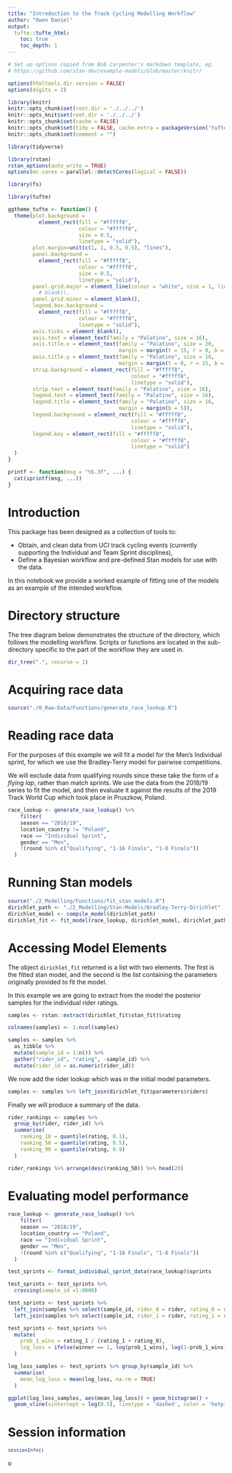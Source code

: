 ```yaml
---
title: "Introduction to the Track Cycling Modelling Workflow"
author: "Owen Daniel"
output:
  tufte::tufte_html:
    toc: true
    toc_depth: 1
---
```


```r
# Set up options copied from Bob Carpenter's markdown template, eg.
# https://github.com/stan-dev/example-models/blob/master/knitr/

options(htmltools.dir.version = FALSE)
options(digits = 2)

library(knitr)
knitr::opts_chunk$set(root.dir = './../../')
knitr::opts_knit$set(root.dir = './../../')
knitr::opts_chunk$set(cache = FALSE)
knitr::opts_chunk$set(tidy = FALSE, cache.extra = packageVersion('tufte'))
knitr::opts_chunk$set(comment = "")

library(tidyverse)

library(rstan)
rstan_options(auto_write = TRUE)
options(mc.cores = parallel::detectCores(logical = FALSE))

library(fs)

library(tufte)

ggtheme_tufte <- function() {
  theme(plot.background =
          element_rect(fill = "#fffff8",
                       colour = "#fffff8",
                       size = 0.5,
                       linetype = "solid"),
        plot.margin=unit(c(1, 1, 0.5, 0.5), "lines"),
        panel.background =
          element_rect(fill = "#fffff8",
                       colour = "#fffff8",
                       size = 0.5,
                       linetype = "solid"),
        panel.grid.major = element_line(colour = "white", size = 1, linetype="dashed"),
          # blank(),
        panel.grid.minor = element_blank(),
        legend.box.background =
          element_rect(fill = "#fffff8",
                       colour = "#fffff8",
                       linetype = "solid"),
        axis.ticks = element_blank(),
        axis.text = element_text(family = "Palatino", size = 16),
        axis.title.x = element_text(family = "Palatino", size = 20,
                                    margin = margin(t = 15, r = 0, b = 0, l = 0)),
        axis.title.y = element_text(family = "Palatino", size = 18,
                                    margin = margin(t = 0, r = 15, b = 0, l = 0)),
        strip.background = element_rect(fill = "#fffff8",
                                        colour = "#fffff8",
                                        linetype = "solid"),
        strip.text = element_text(family = "Palatino", size = 16),
        legend.text = element_text(family = "Palatino", size = 16),
        legend.title = element_text(family = "Palatino", size = 16,
                                    margin = margin(b = 5)),
        legend.background = element_rect(fill = "#fffff8",
                                        colour = "#fffff8",
                                        linetype = "solid"),
        legend.key = element_rect(fill = "#fffff8",
                                        colour = "#fffff8",
                                        linetype = "solid")
  )
}

printf <- function(msg = "%5.3f", ...) {
  cat(sprintf(msg, ...))
}
```

# Introduction {-}
This package has been designed as a collection of tools to:

* Obtain, and clean data from UCI track cycling events (currently supporting the Individual and Team Sprint disciplines),
* Define a Bayesian workflow and pre-defined Stan models for use with the data. 

In this notebook we provide a worked example of fitting one of the models as an example of the intended workflow.

# Directory structure
The tree diagram below demonstrates the structure of the directory, which follows the modelling workflow. Scripts or functions are located in the sub-directory specific to the part of the workflow they are used in.
```r
dir_tree(".", recurse = 1)
```

# Acquiring race data
```r
source("./0_Raw-Data/Functions/generate_race_lookup.R")
```

# Reading race data
For the purposes of this example we will fit a model for the Men's Individual sprint, for which we use the Bradley-Terry model for pairwise competitions.

We will exclude data from qualifying rounds since these take the form of a *flying lap*, rather than match sprints. We use the data from the 2018/19 series to fit the model, and then evaluate it against the results of the 2019 Track World Cup which took place in Pruszkow, Poland.

```r
race_lookup <- generate_race_lookup() %>%
    filter(
    season == "2018/19",
    location_country != "Poland",
    race == "Individual Sprint",
    gender == "Men",
    !(round %in% c("Qualifying", "1-16 Finals", "1-8 Finals"))
  )
```

# Running Stan models
```r
source("./2_Modelling/Functions/fit_stan_models.R")
dirichlet_path <- "./2_Modelling/Stan-Models/Bradley-Terry-Dirichlet"
dirichlet_model <- compile_model(dirichlet_path)
dirichlet_fit <- fit_model(race_lookup, dirichlet_model, dirichlet_path)
```

# Accessing Model Elements
The object `dirichlet_fit` returned is a list with two elements. The first is the fitted stan model, and the second is the list containing the parameters originally provided to fit the model.

In this example we are going to extract from the model the posterior samples for the individual rider ratings. 
```r
samples <- rstan::extract(dirichlet_fit$stan_fit)$rating

colnames(samples) <- 1:ncol(samples)

samples <- samples %>%
  as_tibble %>%
  mutate(sample_id = 1:n()) %>%
  gather("rider_id", "rating", -sample_id) %>%
  mutate(rider_id = as.numeric(rider_id))
```
We now add the rider lookup which was in the initial model parameters.
```r
samples <- samples %>% left_join(dirichlet_fit$parameters$riders)
```

Finally we will produce a summary of the data.
```r
rider_rankings <- samples %>%
  group_by(rider, rider_id) %>%
  summarise(
    ranking_10 = quantile(rating, 0.1),
    ranking_50 = quantile(rating, 0.5),
    ranking_90 = quantile(rating, 0.9)
  )

rider_rankings %>% arrange(desc(ranking_50)) %>% head(20)

```

# Evaluating model performance
```r
race_lookup <- generate_race_lookup() %>%
    filter(
    season == "2018/19",
    location_country == "Poland",
    race == "Individual Sprint",
    gender == "Men",
    !(round %in% c("Qualifying", "1-16 Finals", "1-8 Finals"))
  )

test_sprints <- format_individual_sprint_data(race_lookup)$sprints

test_sprints <- test_sprints %>%
  crossing(sample_id =1:8000)

test_sprints <- test_sprints %>%
  left_join(samples %>% select(sample_id, rider_0 = rider, rating_0 = rating )) %>%
  left_join(samples %>% select(sample_id, rider_1 = rider, rating_1 = rating ))

test_sprints <- test_sprints %>%
  mutate(
    prob_1_wins = rating_1 / (rating_1 + rating_0),
    log_loss = ifelse(winner == 1, log(prob_1_wins), log(1-prob_1_wins))
  )

log_loss_samples <- test_sprints %>% group_by(sample_id) %>%
  summarise(
    mean_log_loss = mean(log_loss, na.rm = TRUE)
  )

ggplot(log_loss_samples, aes(mean_log_loss)) + geom_histogram() +
  geom_vline(xintercept = log(0.5), linetype = 'dashed', color = 'hotpink')
```

# Session information  {-}

<div style="font-size:90%">
```r
sessionInfo()
```
</div>
o